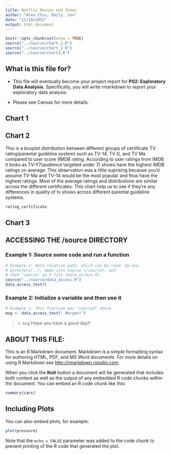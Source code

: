 ```yaml
---
title: Netflix Movies and Shows
author: "Alex Chiu, Emily, Ian"
date: "11/10/2022"
output: html_document
---
```


```r
knitr::opts_chunk$set(echo = TRUE)
source("../source/chart_1.R")
source("../source/chart_2.R")
source("../source/chart3.R")
```

## What is this file for?

* This file will eventually become your project report for **P02: Exploratory Data Analysis**. Specifically, you will write rmarkdown to report your exploratory data analysis.

* Please see Canvas for more details.

## Chart 1

## Chart 2
This is a boxplot distribution between different groups of certificate TV rating(parental guideline system) such as TV-14, TV G, and TV Ma compared to user score (IMDB rating. According to user ratings from IMDB it looks as TV-Y7(audience targeted under 7) shows have the highest IMDB ratings on average. This observation was a little suprising because you'd assume TV-Ma and TV-14 would be the most popular and thus have the highest ratings. Most of the average ratings and distributions are similar across the different certificates. This chart help us to see if they're any differences in quality of tv shows across different parental guideline systems. 

```r
rating_certificate
```

## Chart 3

## ACCESSING THE /source DIRECTORY
### Example 1: Source some code and run a function
```r
# Example 1: Note relative path, which can be read: Up one
# directory(..), down into source (/source), and 
# then "source" an R file (data_access.R)
source("../source/data_access.R")
data_access_test()
```

### Example 2: Initialize a variable and then use it
```r
# Example 1: This function was "sourced" above
msg <- data_access_test(" Morgan!")
```

> `r msg` Hope you have a good day!! 

## ABOUT THIS FILE: 

This is an R Markdown document. Markdown is a simple formatting syntax for authoring HTML, PDF, and MS Word documents. For more details on using R Markdown see <http://rmarkdown.rstudio.com>.

When you click the **Knit** button a document will be generated that includes both content as well as the output of any embedded R code chunks within the document. You can embed an R code chunk like this:

```r
summary(cars)
```

## Including Plots

You can also embed plots, for example:

```r
plot(pressure)
```

Note that the `echo = FALSE` parameter was added to the code chunk to prevent printing of the R code that generated the plot.
